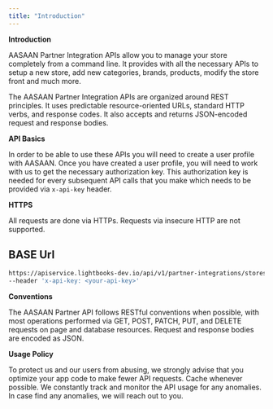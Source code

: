```yaml
---
title: "Introduction"
---
```


**Introduction**

AASAAN Partner Integration APIs allow you to manage your store completely from a command line. It provides with all the necessary APIs to setup a new store, add new categories, brands, products, modify the store front and much more.

The AASAAN Partner Integration APIs are organized around REST principles. It uses predictable resource-oriented URLs, standard HTTP verbs, and response codes. It also accepts and returns JSON-encoded request and response bodies.

**API Basics**

In order to be able to use these APIs you will need to create a user profile with AASAAN. Once you have created a user profile, you will need to work with us to get the necessary authorization key. This authorization key is needed for every subsequent API calls that you make which needs to be provided via `x-api-key` header.

**HTTPS**

All requests are done via HTTPs. Requests via insecure HTTP are not supported.

## BASE Url

```bash cURL
https://apiservice.lightbooks-dev.io/api/v1/partner-integrations/stores/{externalStoreId}
--header 'x-api-key: <your-api-key>'
```

**Conventions**

The AASAAN Partner API follows RESTful conventions when possible, with most operations performed via GET, POST, PATCH, PUT, and DELETE requests on page and database resources. Request and response bodies are encoded as JSON.

**Usage Policy**

To protect us and our users from abusing, we strongly advise that you optimize your app code to make fewer API requests. Cache whenever possible. We constantly track and monitor the API usage for any anomalies. In case find any anomalies, we will reach out to you.